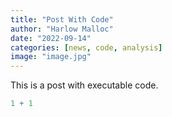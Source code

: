 ```yaml
---
title: "Post With Code"
author: "Harlow Malloc"
date: "2022-09-14"
categories: [news, code, analysis]
image: "image.jpg"
---
```


This is a post with executable code.

```r
1 + 1
```
